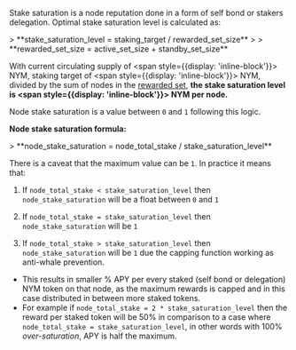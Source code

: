  
Stake saturation is a node reputation done in a form of self bond or stakers delegation. Optimal stake saturation level is calculated as:

<Callout type="info" borderColor="#008080" backgroundColor="#20b2aa" emoji="📌">
> **stake_saturation_level = staking_target / rewarded_set_size**
>
> **rewarded_set_size = active_set_size + standby_set_size**
</Callout>

With current circulating supply of <span style={{display: 'inline-block'}}><CirculatingSupply /></span> NYM, staking target of <span style={{display: 'inline-block'}}><StakingTarget /></span> NYM, divided by the sum of nodes in the [rewarded set](https://validator.nymtech.net/api/v1/epoch/reward_params), <b>the stake saturation level is <span style={{display: 'inline-block'}}><StakeSaturation /></span> NYM per node.</b> 

Node stake saturation is a value between `0` and `1` following this logic.

**Node stake saturation formula:**

<Callout type="info" borderColor="#008080" backgroundColor="#20b2aa" emoji="📌">
> **node_stake_saturation = node_total_stake / stake_saturation_level**
</Callout>

There is a caveat that the maximum value can be `1`. In practice it means that:

1. If `node_total_stake < stake_saturation_level` then `node_stake_saturation` will be a float between `0` and `1`

2. If `node_total_stake = stake_saturation_level` then `node_stake_saturation` will be `1`

3. If `node_total_stake > stake_saturation_level` then `node_stake_saturation` will be `1` due the capping function working as anti-whale prevention. 
- This results in smaller % APY per every staked (self bond or delegation) NYM token on that node, as the maximum rewards is capped and in this case distributed in between more staked tokens. 
- For example if `node_total_stake = 2 * stake_saturation_level` then the reward per staked token will be 50% in comparison to a case where `node_total_stake = stake_saturation_level`, in other words with 100% *over-saturation*, APY is half the maximum.

